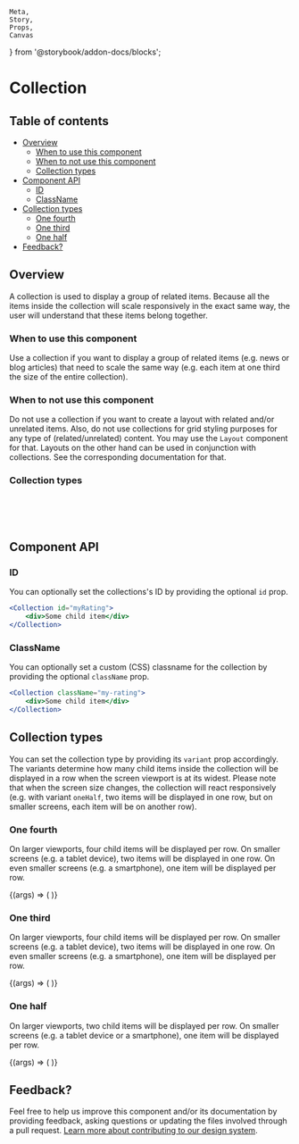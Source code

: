     Meta,
    Story,
    Props,
    Canvas
} from '@storybook/addon-docs/blocks';

<Meta
    title="Library/Layout/Collection"
    component={Collection}
/>

# Collection

## Table of contents

<!-- START doctoc generated TOC please keep comment here to allow auto update -->
<!-- DON'T EDIT THIS SECTION, INSTEAD RE-RUN doctoc TO UPDATE -->
<!-- (@see https://github.com/thlorenz/doctoc) -->

- [Overview](#overview)
  - [When to use this component](#when-to-use-this-component)
  - [When to not use this component](#when-to-not-use-this-component)
  - [Collection types](#collection-types)
- [Component API](#component-api)
  - [ID](#id)
  - [ClassName](#classname)
- [Collection types](#collection-types-1)
  - [One fourth](#one-fourth)
  - [One third](#one-third)
  - [One half](#one-half)
- [Feedback?](#feedback)

<!-- END doctoc generated TOC please keep comment here to allow auto update -->

## Overview

A collection is used to display a group of related items. Because all the items inside the collection will scale responsively in the exact same way, the user will understand that these items belong together.

### When to use this component

Use a collection if you want to display a group of related items (e.g. news or blog articles) that need to scale the same way (e.g. each item at one third the size of the entire collection).

### When to not use this component

Do not use a collection if you want to create a layout with related and/or unrelated items. Also, do not use collections for grid styling purposes for any type of (related/unrelated) content. You may use the `Layout` component for that. Layouts on the other hand can be used in conjunction with collections. See the corresponding documentation for that.

### Collection types

<Canvas>
    <Story name="All collections">
        <Collection variant="oneFourth">
            <AppCard
                heading="Some educational app"
                information="Some educational app publisher"
                iconImageUrl={exampleImageFile}
                ratingValue={3}
            />
            <AppCard
                heading="Some educational app"
                information="Some educational app publisher"
                iconImageUrl={exampleImageFile}
                ratingValue={3}
            />
            <AppCard
                heading="Some educational app"
                information="Some educational app publisher"
                iconImageUrl={exampleImageFile}
                ratingValue={3}
            />
            <AppCard
                heading="Some educational app"
                information="Some educational app publisher"
                iconImageUrl={exampleImageFile}
                ratingValue={3}
            />
        </Collection>
        <br />
        <Collection variant="oneThird">
            <AppCard
                heading="Some educational app"
                information="Some educational app publisher"
                iconImageUrl={exampleImageFile}
                ratingValue={3}
            />
            <AppCard
                heading="Some educational app"
                information="Some educational app publisher"
                iconImageUrl={exampleImageFile}
                ratingValue={3}
            />
            <AppCard
                heading="Some educational app"
                information="Some educational app publisher"
                iconImageUrl={exampleImageFile}
                ratingValue={3}
            />
        </Collection>
        <br />
        <Collection variant="oneHalf">
            <AppCard
                heading="Some educational app"
                information="Some educational app publisher"
                iconImageUrl={exampleImageFile}
                ratingValue={3}
            />
            <AppCard
                heading="Some educational app"
                information="Some educational app publisher"
                iconImageUrl={exampleImageFile}
                ratingValue={3}
            />
        </Collection>
        <br />
    </Story>
</Canvas>

## Component API

<Props />

### ID

You can optionally set the collections's ID by providing the optional `id` prop.

```jsx
<Collection id="myRating">
    <div>Some child item</div>
</Collection>
```

### ClassName

You can optionally set a custom (CSS) classname for the collection by providing the optional `className` prop.

```jsx
<Collection className="my-rating">
    <div>Some child item</div>
</Collection>
```

## Collection types

You can set the collection type by providing its `variant` prop accordingly. The variants determine how many child items inside the collection will be displayed in a row when the screen viewport is at its widest. Please note that when the screen size changes, the collection will react responsively (e.g. with variant `oneHalf`, two items will be displayed in one row, but on smaller screens, each item will be on another row).

### One fourth

On larger viewports, four child items will be displayed per row. On smaller screens (e.g. a tablet device), two items will be displayed in one row. On even smaller screens (e.g. a smartphone), one item will be displayed per row.

<Canvas>
    <Story
        name="One fourth"
        args={{
            variant: 'oneFourth',
        }}
    >
        {(args) => (
            <Collection {...args}>
                <AppCard
                    heading="Some educational app"
                    information="Some educational app publisher"
                    iconImageUrl={exampleImageFile}
                    iconImageUrl={exampleImageFile}
                    ratingValue={3}
                />
                <AppCard
                    heading="Some educational app"
                    information="Some educational app publisher"
                    iconImageUrl={exampleImageFile}
                    iconImageUrl={exampleImageFile}
                    ratingValue={3}
                />
                <AppCard
                    heading="Some educational app"
                    information="Some educational app publisher"
                    iconImageUrl={exampleImageFile}
                    iconImageUrl={exampleImageFile}
                    ratingValue={3}
                />
                <AppCard
                    heading="Some educational app"
                    information="Some educational app publisher"
                    iconImageUrl={exampleImageFile}
                    iconImageUrl={exampleImageFile}
                    ratingValue={3}
                />
            </Collection>
        )}
    </Story>
</Canvas>

### One third

On larger viewports, four child items will be displayed per row. On smaller screens (e.g. a tablet device), two items will be displayed in one row. On even smaller screens (e.g. a smartphone), one item will be displayed per row.

<Canvas>
    <Story
        name="One third"
        args={{
            variant: 'oneThird',
        }}
    >
        {(args) => (
            <Collection {...args}>
                <AppCard
                    heading="Some educational app"
                    information="Some educational app publisher"
                    iconImageUrl={exampleImageFile}
                    ratingValue={3}
                />
                <AppCard
                    heading="Some educational app"
                    information="Some educational app publisher"
                    iconImageUrl={exampleImageFile}
                    ratingValue={3}
                />
                <AppCard
                    heading="Some educational app"
                    information="Some educational app publisher"
                    iconImageUrl={exampleImageFile}
                    ratingValue={3}
                />
            </Collection>
        )}
    </Story>
</Canvas>

### One half

On larger viewports, two child items will be displayed per row. On smaller screens (e.g. a tablet device or a smartphone), one item will be displayed per row.

<Canvas>
    <Story
        name="One half"
        args={{
            variant: 'oneHalf',
        }}
    >
        {(args) => (
            <Collection {...args}>
                <AppCard
                    heading="Some educational app"
                    information="Some educational app publisher"
                    iconImageUrl={exampleImageFile}
                    ratingValue={3}
                />
                <AppCard
                    heading="Some educational app"
                    information="Some educational app publisher"
                    iconImageUrl={exampleImageFile}
                    ratingValue={3}
                />
            </Collection>
        )}
    </Story>
</Canvas>

## Feedback?

Feel free to help us improve this component and/or its documentation by providing feedback, asking questions or updating the files involved through a pull request. [Learn more about contributing to our design system](?path=/docs/how-to-contribute--page).

